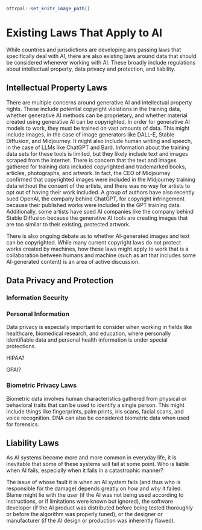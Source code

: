 
```r
ottrpal::set_knitr_image_path()
```

# Existing Laws That Apply to AI

While countries and jurisdictions are developing ans passing laws that specifically deal with AI, there are also existing laws around data that should be considered whenever working with AI. These broadly include regulations about intellectual property, data privacy and protection, and liability.

## Intellectual Property Laws

There are multiple concerns around generative AI and intellectual property rights. These include potential copyright violations in the training data, whether generative AI methods can be proprietary, and whether material created using generative AI can be copyrighted. In order for generative AI models to work, they must be trained on vast amounts of data. This might include images, in the case of image generators like DALL-E, Stable Diffusion, and Midjourney. It might also include human writing and speech, in the case of LLMs like ChatGPT and Bard. Information about the training data sets for these tools is limited, but they likely include text and images scraped from the internet. There is concern that the text and images gathered for training data included copyrighted and trademarked books, articles, photographs, and artwork. In fact, the CEO of Midjourney confirmed that copyrighted images were included in the Midjourney training data without the consent of the artists, and there was no way for artists to opt out of having their work included. A group of authors have also recently sued OpenAI, the company behind ChatGPT, for copyright infringement because their published works were included in the GPT training data. Additionally, some artists have sued AI companies like the company behind Stable Diffusion because the generative AI tools are creating images that are too similar to their existing, protected artwork.

There is also ongoing debate as to whether AI-generated images and text can be copyrighted. While many current copyright laws do not protect works created by machines, how these laws might apply to work that is a collaboration between humans and machine (such as art that includes some AI-generated content) is an area of active discussion.

## Data Privacy and Protection


### Information Security

### Personal Information
Data privacy is especially important to consider when working in fields like healthcare, biomedical research, and education, where personally identifiable data and personal health information is under special protections.

HIPAA?

GPAI?


### Biometric Privacy Laws

Biometric data involves human characteristics gathered from physical or behavioral traits that can be used to identify a single person. This might include things like fingerprints, palm prints, iris scans, facial scans, and voice recognition. DNA can also be considered biometric data when used for forensics.

## Liability Laws

As AI systems become more and more common in everyday life, it is inevitable that some of these systems will fail at some point. Who is liable when AI fails, especially when it fails in a catastrophic manner?

The issue of whose fault it is when an AI system fails (and thus who is responsible for the damage) depends greatly on _how_ and _why_ it failed. Blame might lie with the user (if the AI was not being used according to instructions, or if limitations were known but ignored), the software developer (if the AI product was distributed before being tested thoroughly or before the algorithm was properly tuned), or the designer or manufacturer (if the AI design or production was inherently flawed).


